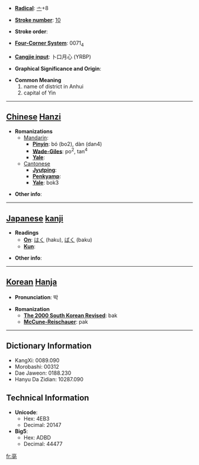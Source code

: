 * '''[[Wiktionary:Chinese radical index| Radical]]''': [[Wiktionary:Chinese radical index 亠|亠]]+8

* '''[[Wiktionary:Chinese total strokes index|Stroke number]]''': [[Wiktionary:Chinese total strokes index 10|10]]

* '''Stroke order''': 

* '''[[Wiktionary:Chinese four corner index|Four-Corner System]]''': 0071<sub>4</sub>

* '''[[Wiktionary:Chinese Cangjie index|Cangjie input]]''': 卜口月心 (YRBP)

* '''Graphical Significance and Origin''': 

* '''Common Meaning'''
*#name of district in Anhui
*# capital of Yin


----

== [[Chinese]] [[Hanzi]] ==

* '''Romanizations'''
** [[Mandarin]]:
*** '''[[Pinyin]]''': bó (bo2), dàn (dan4)
*** '''[[Wade-Giles]]''': po<sup>2</sup>, tan<sup>4</sup>
*** '''[[Yale]]''': 
**[[Cantonese]]
***'''[[Jyutping]]''':
***'''[[Penkyamp]]''': 
***'''[[Yale]]''': bok3

* '''Other info''': 

----

== [[Japanese]] [[kanji]] ==

* '''Readings'''
** '''[[On]]''': [[はく]] (haku), [[ばく]] (baku)
** '''[[Kun]]''': 

* '''Other info''':  

----

== [[Korean]] [[Hanja]] ==

* '''Pronunciation''': 박

* '''Romanization'''
** '''[[The 2000 South Korean Revised Romanization|The 2000 South Korean Revised]]''': bak
** '''[[McCune-Reischauer]]''': pak

----

== Dictionary Information ==

* KangXi: 0089.090
* Morobashi: 00312
* Dae Jaweon: 0188.230
* Hanyu Da Zidian: 10287.090

== Technical Information ==

* '''Unicode''':
** Hex: 4EB3
** Decimal: 20147
* '''Big5''':
** Hex: ADBD
** Decimal: 44477

[[fr:亳]]